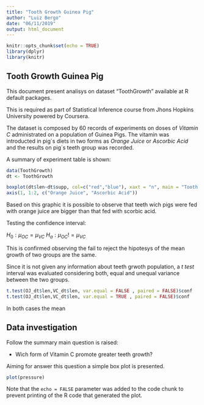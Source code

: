 ```yaml
---
title: "Tooth Growth Guinea Pig"
author: "Luiz Bergo"
date: "06/11/2019"
output: html_document
---
```


```r
knitr::opts_chunk$set(echo = TRUE)
library(dplyr)
library(knitr)
```

## Tooth Growth Guinea Pig

This document present analisys on dataset "ToothGrowth" available at R default packages. 

This is required as part of Statistical Inference course from Jhons Hopkins University powered by Coursera. 

The dataset is composed by 60 records of experiments on doses of *Vitamin C* administrated on a population of Guinea Pigs. The vitamin was introducted in pig´s diets in two forms as *Orange Juice* or *Ascorbic Acid* and the results on pig´s teeth group was recorded.

A summary of experiment table is shown:

```r

data(ToothGrowth)
dt <- ToothGrowth

boxplot(dt$len~dt$supp, col=c("red","blue"), xaxt = "n", main = "Tooth growth for differente Vitamin C", xlab = "Type of Vitamin", ylab = "Tooth length (mm)")
axis(1, 1:2, c("Orange Juice", "Ascorbic Acid"))

```

Based on this graphic it is possible to observe that teeth wich pigs were fed with orange juice are bigger than that fed with scorbic acid.

Testing the confidence interval:

$H_{0}: \mu_{OC} = \mu_{VC}$
$H_{a}: \mu_{OC} != \mu_{VC}$

This is confirmed observing the fail to reject the hipotesys of the mean growth of two groups are the same.

Since it is not given any information about teeth grwoth population, a *t test* interval was evaluated considering both, equal and unequal variance between the two groups. 

```r
t.test(OJ_dt$len,VC_dt$len, var.equal = FALSE , paired = FALSE)$conf
t.test(OJ_dt$len,VC_dt$len, var.equal = TRUE , paired = FALSE)$conf

```



In both cases the mean 

## Data investigation

Follow the summary main question is raised:

- Wich form of Vitamin C promote greater teeth growth?

Aiming for answer this question a simple box plot is presented.


```r
plot(pressure)
```

Note that the `echo = FALSE` parameter was added to the code chunk to prevent printing of the R code that generated the plot.
